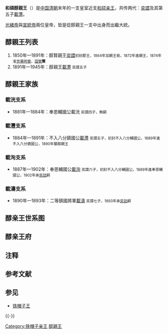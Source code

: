 '''和碩醇親王'''（{{lang-mnc|ᡥᠣᡧᠣᡳ<br /> ᡤᡠᠯᡠ<br /> ᠴᡳᠨ<br /> ᠸᠠᠩ |v = Hošoi gulu cin wang |a = Hoxoi gulu qin wang }}{{NoteTag|[[满语|满语]]意思是“淳朴的”。}}）是[[中国|中国]][[清朝|清朝]]末年的一支皇室近支[[和硕亲王|和硕亲王]]，共传两代：[[奕譞|奕譞]]及其第五子[[載灃|載灃]]。

[[光緒帝|光緒帝]]與[[宣統帝|宣統帝]]兩位皇帝，皆是從醇親王一支中出身而出繼大統。

== 醇親王列表 ==
# 1850年—1891年：醇賢親王[[奕譞|奕譞]]<small>初封郡王，1864年加親王銜，1872年進親王，1874年准[[世袭罔替|世袭罔替]]，[[諡號|諡號]]'''賢'''</small>
# 1891年—1945年：醇親王[[載灃|載灃]] <small>奕譞五子</small>

== 醇親王家族 ==
=== 載洸支系 ===
* 1881年—1884年：奉恩輔國公載洸 <small>奕譞四子，無嗣</small>

=== 載灃支系 ===
* 1884年—1891年：不入八分鎮國公[[載灃|載灃]] <small>奕譞五子，初封不入八分輔國公，1889年進不入八分鎮國公，1890年襲醇親王</small>

=== 載洵支系 ===
* 1887年—1902年：奉恩輔國公[[載洵|載洵]] <small>奕譞六子，初封不入八分輔國公，1889年進奉恩輔國公，1902年承[[奕誌|奕誌]]嗣</small>

=== 載濤支系 ===
* 1890年—1893年：二等鎮國將軍[[載濤|載濤]] <small>奕譞七子，1893年承[[奕詥|奕詥]]嗣</small>

==醇亲王世系图==
{{醇親王府世系圖}} 

== 醇亲王府 ==
{{Main|醇亲王府}}

== 注释 ==
{{NoteFoot}}

== 参考文献 ==
{{Reflist}}

== 参见 ==
* [[铁帽子王|铁帽子王]]

{{-}}
{{清朝宗室亲王}}

[[Category:铁帽子亲王|Category:铁帽子亲王]]
[[Category:醇親王|]]